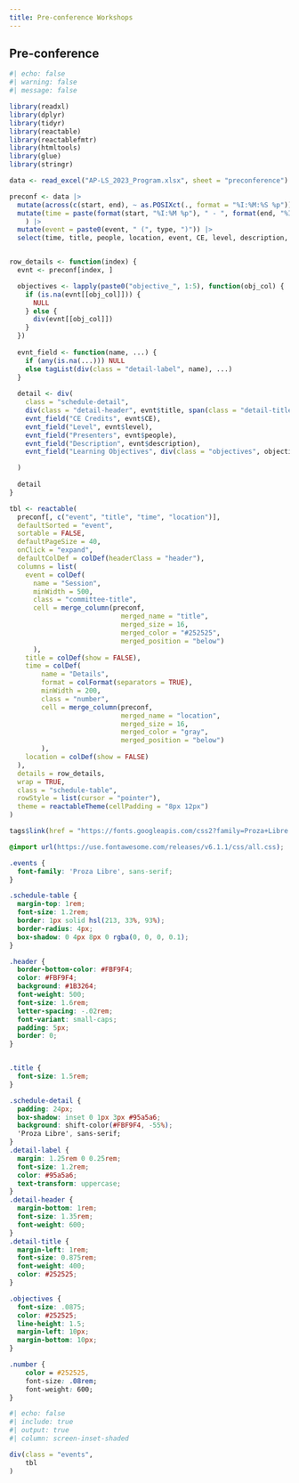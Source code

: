 ```yaml
---
title: Pre-conference Workshops
---
```




## Pre-conference

```r
#| echo: false
#| warning: false
#| message: false

library(readxl)
library(dplyr)
library(tidyr)
library(reactable)
library(reactablefmtr)
library(htmltools)
library(glue)
library(stringr)

data <- read_excel("AP-LS_2023_Program.xlsx", sheet = "preconference")

preconf <- data |> 
  mutate(across(c(start, end), ~ as.POSIXct(., format = "%I:%M:%S %p")))  |>  
  mutate(time = paste(format(start, "%I:%M %p"), " - ", format(end, "%I:%M %p"))
    ) |> 
  mutate(event = paste0(event, " (", type, ")")) |> 
  select(time, title, people, location, event, CE, level, description, contains("objective_"))


row_details <- function(index) {
  evnt <- preconf[index, ]

  objectives <- lapply(paste0("objective_", 1:5), function(obj_col) {
    if (is.na(evnt[[obj_col]])) {
      NULL
    } else {
      div(evnt[[obj_col]])
    }
  })
  
  evnt_field <- function(name, ...) {
    if (any(is.na(...))) NULL
    else tagList(div(class = "detail-label", name), ...)
  }
  
  detail <- div(
    class = "schedule-detail",
    div(class = "detail-header", evnt$title, span(class = "detail-title", evnt$event)),
    evnt_field("CE Credits", evnt$CE),
    evnt_field("Level", evnt$level),
    evnt_field("Presenters", evnt$people),
    evnt_field("Description", evnt$description),
    evnt_field("Learning Objectives", div(class = "objectives", objectives))

  )
  
  detail
}

tbl <- reactable(
  preconf[, c("event", "title", "time", "location")],
  defaultSorted = "event",
  sortable = FALSE,
  defaultPageSize = 40,
  onClick = "expand",
  defaultColDef = colDef(headerClass = "header"),
  columns = list(
    event = colDef(
      name = "Session", 
      minWidth = 500,
      class = "committee-title", 
      cell = merge_column(preconf, 
                            merged_name = "title",
                            merged_size = 16,
                            merged_color = "#252525",
                            merged_position = "below")
      ),
    title = colDef(show = FALSE),
    time = colDef(
        name = "Details",
        format = colFormat(separators = TRUE),
        minWidth = 200, 
        class = "number",
        cell = merge_column(preconf, 
                            merged_name = "location",
                            merged_size = 16,
                            merged_color = "gray",
                            merged_position = "below")
        ),
    location = colDef(show = FALSE)
  ),
  details = row_details,
  wrap = TRUE,
  class = "schedule-table",
  rowStyle = list(cursor = "pointer"),
  theme = reactableTheme(cellPadding = "8px 12px")
)

```

```r
tags$link(href = "https://fonts.googleapis.com/css2?family=Proza+Libre:ital,wght@0,400;0,500;0,700;1,400&display=swap", rel = "stylesheet")
```

```css

@import url(https://use.fontawesome.com/releases/v6.1.1/css/all.css); 

.events {
  font-family: 'Proza Libre', sans-serif;
}

.schedule-table {
  margin-top: 1rem;
  font-size: 1.2rem;
  border: 1px solid hsl(213, 33%, 93%);
  border-radius: 4px;
  box-shadow: 0 4px 8px 0 rgba(0, 0, 0, 0.1);
}

.header {
  border-bottom-color: #FBF9F4;
  color: #FBF9F4;
  background: #1B3264;
  font-weight: 500;
  font-size: 1.6rem;
  letter-spacing: -.02rem;
  font-variant: small-caps;
  padding: 5px;
  border: 0;
}


.title {
  font-size: 1.5rem;
}

.schedule-detail {
  padding: 24px;
  box-shadow: inset 0 1px 3px #95a5a6;
  background: shift-color(#FBF9F4, -55%);
  'Proza Libre', sans-serif;
}
.detail-label {
  margin: 1.25rem 0 0.25rem;
  font-size: 1.2rem;
  color: #95a5a6;
  text-transform: uppercase;
}
.detail-header {
  margin-bottom: 1rem;
  font-size: 1.35rem;
  font-weight: 600;
}
.detail-title {
  margin-left: 1rem;
  font-size: 0.875rem;
  font-weight: 400;
  color: #252525;
}

.objectives {
  font-size: .0875;
  color: #252525;
  line-height: 1.5;
  margin-left: 10px;
  margin-bottom: 10px;
}

.number {
    color = #252525,
    font-size: .08rem;
    font-weight: 600;
}

```

```r
#| echo: false
#| include: true
#| output: true
#| column: screen-inset-shaded

div(class = "events",
    tbl
)

```